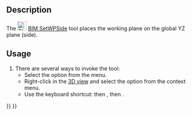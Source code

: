 <languages/>
<translate>

<!--T:1-->
{{Docnav
|[[BIM_SetWPFront|SetWPFront]]
|[[BIM_Copy|Copy]]
|[[BIM_Workbench|BIM]]
|IconL=BIM_SetWPFront.svg
|IconR=BIM_Copy.svg
|IconC=Workbench_BIM.svg
}}

<!--T:2-->
{{GuiCommand
|Name=BIM SetWPSide
|MenuLocation=Snapping → Working Plane Side
|Workbenches=[[BIM_Workbench|BIM]]
|Shortcut={{KEY|W}} {{KEY|P}} {{KEY|3}}
|Version=1.0
|SeeAlso=[[BIM_SetWPTop|BIM SetWPTop]], [[BIM_SetWPFront|BIM SetWPFront]], [[Draft_SelectPlane|Draft SelectPlane]]
}}

== Description == <!--T:3-->

<!--T:4-->
The [[Image:BIM_SetWPSide.svg|24px]] [[BIM_SetWPSide|BIM SetWPSide]] tool places the working plane on the global YZ plane (side).

==Usage== <!--T:5-->

<!--T:6-->
# There are several ways to invoke the tool:
#* Select the {{MenuCommand|Snapping → [[Image:BIM_SetWPSide.svg|16px]] Working Plane Side}} option from the menu.
#* Right-click in the [[3D_view|3D view]] and select the {{MenuCommand|Snapping → [[Image:BIM_SetWPSide.svg|16px]] Working Plane Side}} option from the context menu.
#* Use the keyboard shortcut: {{KEY|W}} then {{KEY|P}}, then {{KEY|3}}.


<!--T:7-->
{{Docnav
|[[BIM_SetWPFront|SetWPFront]]
|[[BIM_Copy|Copy]]
|[[BIM_Workbench|BIM]]
|IconL=BIM_SetWPFront.svg
|IconR=BIM_Copy.svg
|IconC=Workbench_BIM.svg
}}

</translate>
{{BIM_Tools_navi{{#translation:}}}}
{{Userdocnavi{{#translation:}}}}